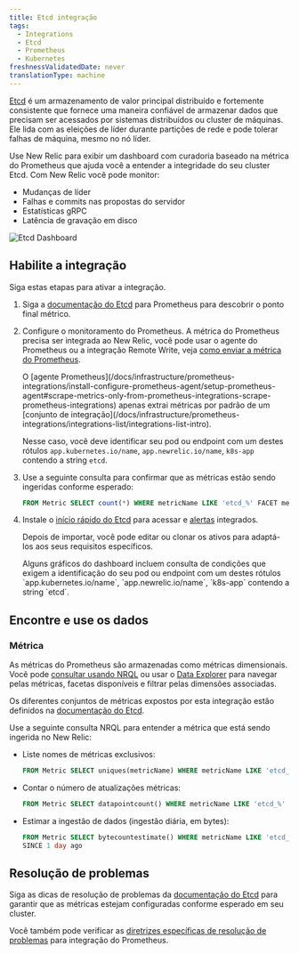 ```yaml
---
title: Etcd integração
tags:
  - Integrations
  - Etcd
  - Prometheus
  - Kubernetes
freshnessValidatedDate: never
translationType: machine
---
```


[Etcd](https://etcd.io/) é um armazenamento de valor principal distribuído e fortemente consistente que fornece uma maneira confiável de armazenar dados que precisam ser acessados por sistemas distribuídos ou cluster de máquinas. Ele lida com as eleições de líder durante partições de rede e pode tolerar falhas de máquina, mesmo no nó líder.

Use New Relic para exibir um dashboard com curadoria baseado na métrica do Prometheus que ajuda você a entender a integridade do seu cluster Etcd. Com New Relic você pode monitor:

* Mudanças de líder
* Falhas e commits nas propostas do servidor
* Estatísticas gRPC
* Latência de gravação em disco

<img title="Etcd Dashboard" alt="Etcd Dashboard" src="/images/kubernetes_screenshot-crop_etcd-dashboard.webp" />

## Habilite a integração

Siga estas etapas para ativar a integração.

1. Siga a [documentação do Etcd](https://etcd.io/docs/v3.5/op-guide/monitoring/) para Prometheus para descobrir o ponto final métrico.

2. Configure o monitoramento do Prometheus. A métrica do Prometheus precisa ser integrada ao New Relic, você pode usar o agente do Prometheus ou a integração Remote Write, veja [como enviar a métrica do Prometheus](/docs/infrastructure/prometheus-integrations/get-started/send-prometheus-metric-data-new-relic/).

   <Callout variant="important">
     O [agente Prometheus](/docs/infrastructure/prometheus-integrations/install-configure-prometheus-agent/setup-prometheus-agent#scrape-metrics-only-from-prometheus-integrations-scrape-prometheus-integrations) apenas extrai métricas por padrão de um [conjunto de integração](/docs/infrastructure/prometheus-integrations/integrations-list/integrations-list-intro).

     Nesse caso, você deve identificar seu pod ou endpoint com um destes rótulos `app.kubernetes.io/name`, `app.newrelic.io/name`, `k8s-app` contendo a string `etcd`.
   </Callout>

3. Use a seguinte consulta para confirmar que as métricas estão sendo ingeridas conforme esperado:

   ```sql
   FROM Metric SELECT count(*) WHERE metricName LIKE 'etcd_%' FACET metricName LIMIT MAX
   ```

4. Instale o [início rápido do Etcd](https://newrelic.com/instant-observability/etcd) para acessar <InlinePopover type="dashboards" />e [alertas](/docs/alerts-applied-intelligence/new-relic-alerts/learn-alerts/introduction-alerts/) integrados.

   Depois de importar, você pode editar ou clonar os ativos para adaptá-los aos seus requisitos específicos.

   <Callout variant="important">
     Alguns gráficos do dashboard incluem consulta de condições que exigem a identificação do seu pod ou endpoint com um destes rótulos `app.kubernetes.io/name`, `app.newrelic.io/name`, `k8s-app` contendo a string `etcd`.
   </Callout>

## Encontre e use os dados

### Métrica

As métricas do Prometheus são armazenadas como métricas dimensionais. Você pode [consultar usando NRQL](/docs/telemetry-data-platform/get-data/apis/query-metric-data-type/) ou usar o [Data Explorer](/docs/query-your-data/explore-query-data/browse-data/introduction-data-explorer/) para navegar pelas métricas, facetas disponíveis e filtrar pelas dimensões associadas.

Os diferentes conjuntos de métricas expostos por esta integração estão definidos na [documentação do Etcd](https://etcd.io/docs/v3.5/metrics/).

Use a seguinte consulta NRQL para entender a métrica que está sendo ingerida no New Relic:

* Liste nomes de métricas exclusivos:

  ```sql
  FROM Metric SELECT uniques(metricName) WHERE metricName LIKE 'etcd_%' LIMIT MAX
  ```

* Contar o número de atualizações métricas:

  ```sql
  FROM Metric SELECT datapointcount() WHERE metricName LIKE 'etcd_%' LIMIT MAX
  ```

* Estimar a ingestão de dados (ingestão diária, em bytes):

  ```sql
  FROM Metric SELECT bytecountestimate() WHERE metricName LIKE 'etcd_%' 
  SINCE 1 day ago
  ```

## Resolução de problemas

Siga as dicas de resolução de problemas da [documentação do Etcd](https://etcd.io/docs/v3.5/op-guide/monitoring/) para garantir que as métricas estejam configuradas conforme esperado em seu cluster.

Você também pode verificar as [diretrizes específicas de resolução de problemas](/docs/infrastructure/prometheus-integrations/troubleshooting/no-data-appears-prometheus-integration) para integração do Prometheus.